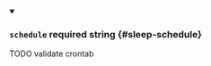 
<details className="config-field" data-expandable="false" open>
<summary>

### `schedule` <span className="config-field-required" data-required="false">required</span> <span className="config-field-type">string</span> <span className="config-field-default"></span> <span className="config-field-enum"></span> {#sleep-schedule}

TODO validate crontab

</summary>



</details>
